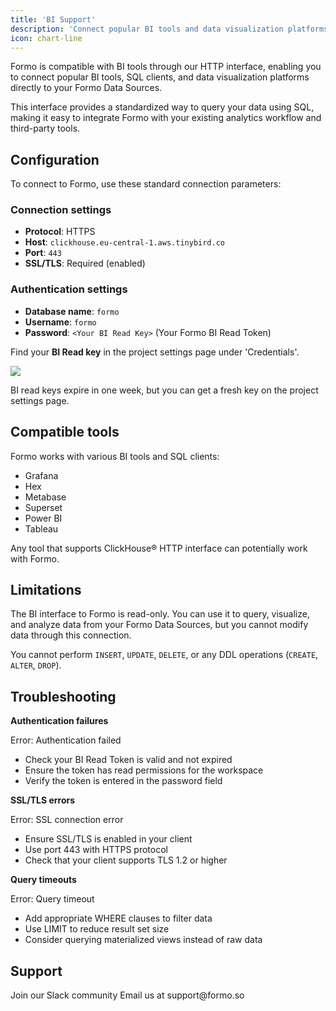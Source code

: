 ```yaml
---
title: 'BI Support'
description: 'Connect popular BI tools and data visualization platforms directly to your data on Formo.'
icon: chart-line
---
```


Formo is compatible with BI tools through our HTTP interface, enabling you to connect popular BI tools, SQL clients, and data visualization platforms directly to your Formo Data Sources.

This interface provides a standardized way to query your data using SQL, making it easy to integrate Formo with your existing analytics workflow and third-party tools.

## Configuration

To connect to Formo, use these standard connection parameters:

### Connection settings

- **Protocol**: HTTPS
- **Host**: `clickhouse.eu-central-1.aws.tinybird.co`
- **Port**: `443`
- **SSL/TLS**: Required (enabled)

### Authentication settings

- **Database name**: `formo`
- **Username**: `formo`
- **Password**: `<Your BI Read Key>` (Your Formo BI Read Token)

Find your **BI Read key** in the project settings page under 'Credentials'.

<Frame caption="Your BI Read Key under project settings">
  <img src="/images/project-credentials.png" />
</Frame>

BI read keys expire in one week, but you can get a fresh key on the project settings page.

## Compatible tools

Formo works with various BI tools and SQL clients:
- Grafana
- Hex 
- Metabase
- Superset
- Power BI
- Tableau


Any tool that supports ClickHouse® HTTP interface can potentially work with Formo.

## Limitations

The BI interface to Formo is read-only. You can use it to query, visualize, and analyze data from your Formo Data Sources, but you cannot modify data through this connection.

You cannot perform `INSERT`, `UPDATE`, `DELETE`, or any DDL operations (`CREATE`, `ALTER`, `DROP`).

## Troubleshooting

**Authentication failures**

Error: Authentication failed

- Check your BI Read Token is valid and not expired
- Ensure the token has read permissions for the workspace
- Verify the token is entered in the password field

**SSL/TLS errors**

Error: SSL connection error

- Ensure SSL/TLS is enabled in your client
- Use port 443 with HTTPS protocol
- Check that your client supports TLS 1.2 or higher

**Query timeouts**

Error: Query timeout

- Add appropriate WHERE clauses to filter data
- Use LIMIT to reduce result set size
- Consider querying materialized views instead of raw data

## Support

<CardGroup cols={2}>
  <Card title="Slack" icon="slack" href="https://formo.so/slack">
    Join our Slack community
  </Card>
  <Card title="Email" icon="envelope" href="mailto:support@formo.so">
    Email us at support@formo.so
  </Card>
</CardGroup>